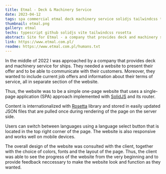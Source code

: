 ```yaml
---
title: Etmal - Deck & Machinery Service
date: 2023-04-12
tags: spa commercial etmal deck machinery service solidjs tailwindcss typescript
thumbnail: etmal.png
gallery: etmal
techs: typescript github solidjs vite tailwindcss rosetta
abstract: Site for Etmal - a company that provides deck and machinery service for ships.
link: https://www.etmal.com.pl/
readme: https://www.etmal.com.pl/humans.txt
---
```


In the middle of 2022 I was approached by a company
that provides deck and machinery service for ships.
They needed a website to present their offer
and to be able to communicate with their customers.
Moreover, they wanted to include current job offers
and information about their terms of service,
all in separate section of the website.

Thus, the website was to be a simple one-page website
that uses a single-page application (SPA) approach
implemented with [SolidJS](https://solidjs.com/) and its router.

Content is internationalized with [Rosetta](https://github.com/lukeed/rosetta) library
and stored in easily updated JSON files that are pulled once
during rendering of the page on the server side.

Users can switch between languages using a language select button
that is located in the top right corner of the page.
The website is also responsive and works well on mobile devices.

The overall design of the website was consulted with the client,
together with the choice of colors, fonts and the layout of the page.
Thus, the client was able to see the progress of the website
from the very beginning and to provide feedback neccessary
to make the website look and function as they wanted.
